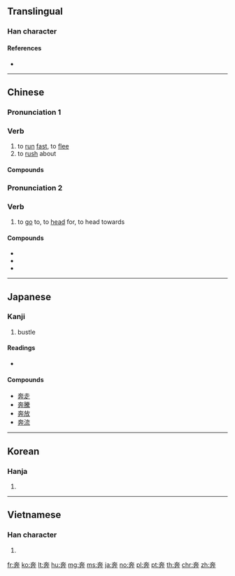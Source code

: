 {{also|犇}}
==Translingual==

===Han character===
{{Han char|rn=37|rad=大|as=06|sn=9|four=40444|canj=KJT|ids=⿱大卉}}

====References====
* {{Han ref|kx=0252.030|dkj=05921|dj=0513.040|hdz=10533.010|uh=5954|ud=22868|bh=A962|bd=43362}}

----

==Chinese==
{{zh-forms|alt=犇}}

===Pronunciation 1===
{{zh-pron
|m=bēn
|c=ban1
|mn=phun
|mc=y
|oc=y
|ma=
|cat=v
}}

===Verb===
{{zh-verb}}

# to [[run]] [[fast]], to [[flee]]
# to [[rush]] about

====Compounds====
{{der3|title=Compounds
|{{zh-l|奔波}}
|{{zh-l|奔馳}}
|{{zh-l|奔竄}}
|{{zh-l|奔放}}
|{{zh-l|奔赴}}
|{{zh-l|奔勞}}
|{{zh-l|奔流}}
|{{zh-l|奔忙}}
|{{zh-l|奔命}}
|{{zh-l|奔跑}}
|{{zh-l|奔喪}}
|{{zh-l|奔駛}}
|{{zh-l|奔逝}}
|{{zh-l|奔淌}}
|{{zh-l|奔逃}}
|{{zh-l|奔騰}}
|{{zh-l|奔湍}}
|{{zh-l|奔襲}}
|{{zh-l|奔瀉}}
|{{zh-l|奔逐}}
|{{zh-l|奔走}}
|{{zh-l|奔走呼號}}
}}

===Pronunciation 2===
{{zh-pron
|m=bèn
|c=ban1
|cat=v
}}

===Verb===
{{zh-verb}}

# to [[go]] to, to [[head]] for, to head towards

====Compounds====
* {{zh-l|奔命}}
* {{zh-l|奔上}}
* {{zh-l|奔頭兒}}

----

==Japanese==

===Kanji===
{{ja-kanji|grade=c|rs=大06}}

# bustle

====Readings====
* {{ja-readings|goon=[[ほん]] (hon)|kanon=[[ほん]] (hon)|kun=[[はしる]] (hashiru)}}

====Compounds====
* [[奔走]]
* [[奔騰]]
* [[奔放]]
* [[奔流]]

----

==Korean==

===Hanja===
{{ko-hanja|hangeul=분|rv=bun|mr=pun}}

# {{defn|lang=ko|sort=大06}}

----

==Vietnamese==

===Han character===
{{vi-hantu|[[bon]], [[bôn]], [[buôn]], [[bốn]]|rs=大06}}

# {{defn|lang=vi|sort=大06}}

[[fr:奔]]
[[ko:奔]]
[[lt:奔]]
[[hu:奔]]
[[mg:奔]]
[[ms:奔]]
[[ja:奔]]
[[no:奔]]
[[pl:奔]]
[[pt:奔]]
[[th:奔]]
[[chr:奔]]
[[zh:奔]]